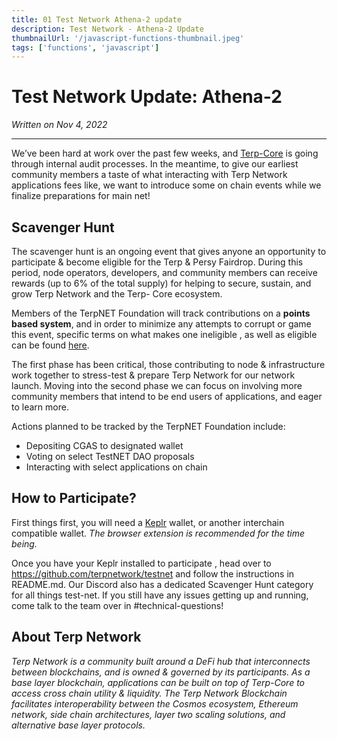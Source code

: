 ---
title: 01 Test Network Athena-2 update
description: Test Network - Athena-2 Update
thumbnailUrl: '/javascript-functions-thumbnail.jpeg'
tags: ['functions', 'javascript']
---
# Test Network Update: Athena-2
*Written on Nov 4, 2022*
___
We’ve been hard at work over the past few weeks, and [Terp-Core](https://github.com/terpnetwork/terp-core) is going through internal audit processes. In the meantime, to give our earliest community members a taste of what interacting with Terp Network applications fees like, we want to introduce some on chain events while we finalize preparations for main net!

## Scavenger Hunt 

The scavenger hunt is an ongoing event that gives anyone an opportunity to participate & become eligible for the Terp & Persy Fairdrop. During this period, node operators, developers, and community members can receive rewards (up to 6% of the total supply) for helping to secure, sustain, and grow Terp Network and the Terp- Core ecosystem.

Members of the TerpNET Foundation will track contributions on a **points based system**, and in order to minimize any attempts to corrupt or game this event, specific terms on what makes one ineligible , as well as eligible can be found [here](https://github.com/terpnetwork/scavenger-hunt).

The first phase has been critical, those contributing to node & infrastructure work together to stress-test & prepare Terp Network for our network launch. Moving into the second phase we can focus on involving more community members that intend to be end users of applications, and eager to learn more.

Actions planned to be tracked by the TerpNET Foundation include:
- Depositing CGAS to designated wallet
- Voting on select TestNET DAO proposals
- Interacting with select applications on chain

## How to Participate?
First things first, you will need a [Keplr](https://keplr.app) wallet, or another interchain compatible wallet. *The browser extension is recommended for the time being.*

Once you have your Keplr installed to participate , head over to https://github.com/terpnetwork/testnet and follow the instructions in README.md. Our Discord also has a dedicated Scavenger Hunt category for all things test-net. If you still have any issues getting up and running, come talk to the team over in #technical-questions!

## About Terp Network
*Terp Network is a community built around a DeFi hub that interconnects between blockchains, and is owned & governed by its participants. As a base layer blockchain, applications can be built on top of Terp-Core to access cross chain utility & liquidity. The Terp Network Blockchain facilitates interoperability between the Cosmos ecosystem, Ethereum network, side chain architectures, layer two scaling solutions, and alternative base layer protocols.*